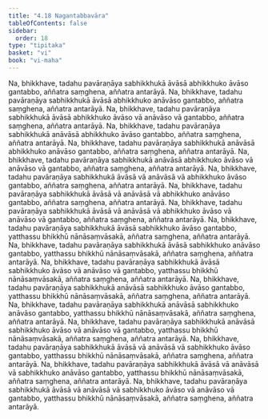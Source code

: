 ```yaml
---
title: "4.18 Nagantabbavāra"
tableOfContents: false
sidebar:
  order: 18
type: "tipitaka"
basket: "vi"
book: "vi-maha"
---
```



<DynamicBreadcrumb />

<Division number="231" book="vi-maha" e="ch" v="3" p="247">

<Paragraph number="1061" book="vi-maha">
Na, bhikkhave, tadahu pavāraṇāya sabhikkhukā āvāsā abhikkhuko āvāso gantabbo, aññatra saṃghena, aññatra antarāyā. Na, bhikkhave, tadahu pavāraṇāya sabhikkhukā āvāsā abhikkhuko anāvāso gantabbo, aññatra saṃghena, aññatra antarāyā. Na, bhikkhave, tadahu pavāraṇāya sabhikkhukā āvāsā abhikkhuko āvāso vā anāvāso vā gantabbo, aññatra saṃghena, aññatra antarāyā.
</Paragraph>

<Paragraph number="1062" book="vi-maha">
Na, bhikkhave, tadahu pavāraṇāya sabhikkhukā anāvāsā abhikkhuko āvāso gantabbo, aññatra saṃghena, aññatra antarāyā. Na, bhikkhave, tadahu pavāraṇāya sabhikkhukā anāvāsā abhikkhuko anāvāso gantabbo, aññatra saṃghena, aññatra antarāyā. Na, bhikkhave, tadahu pavāraṇāya sabhikkhukā anāvāsā abhikkhuko āvāso vā anāvāso vā gantabbo, aññatra saṃghena, aññatra antarāyā.
</Paragraph>

<Paragraph number="1063" book="vi-maha">
Na, bhikkhave, tadahu pavāraṇāya sabhikkhukā āvāsā vā anāvāsā vā abhikkhuko āvāso gantabbo, aññatra saṃghena, aññatra antarāyā. Na, bhikkhave, tadahu pavāraṇāya sabhikkhukā āvāsā vā anāvāsā vā abhikkhuko anāvāso gantabbo, aññatra saṃghena, aññatra antarāyā. Na, bhikkhave, tadahu pavāraṇāya sabhikkhukā āvāsā vā anāvāsā vā abhikkhuko āvāso vā anāvāso vā gantabbo, aññatra saṃghena, aññatra antarāyā.
</Paragraph>

<Paragraph number="1064" book="vi-maha">
Na, bhikkhave, tadahu pavāraṇāya sabhikkhukā āvāsā sabhikkhuko āvāso gantabbo, yatthassu bhikkhū nānāsaṃvāsakā, aññatra saṃghena, aññatra antarāyā. Na, bhikkhave, tadahu pavāraṇāya sabhikkhukā āvāsā sabhikkhuko anāvāso gantabbo, yatthassu bhikkhū nānāsaṃvāsakā, aññatra saṃghena, aññatra antarāyā. Na, bhikkhave, tadahu pavāraṇāya sabhikkhukā āvāsā sabhikkhuko āvāso vā anāvāso vā gantabbo, yatthassu bhikkhū nānāsaṃvāsakā, aññatra saṃghena, aññatra antarāyā.
</Paragraph>

<Paragraph number="1065" book="vi-maha">
Na, bhikkhave, tadahu pavāraṇāya sabhikkhukā anāvāsā sabhikkhuko āvāso gantabbo, yatthassu bhikkhū nānāsaṃvāsakā, aññatra saṃghena, aññatra antarāyā. Na, bhikkhave, tadahu pavāraṇāya sabhikkhukā anāvāsā sabhikkhuko anāvāso gantabbo, yatthassu bhikkhū nānāsaṃvāsakā, aññatra saṃghena, aññatra antarāyā. Na, bhikkhave, tadahu pavāraṇāya sabhikkhukā anāvāsā sabhikkhuko āvāso vā anāvāso vā gantabbo, yatthassu bhikkhū nānāsaṃvāsakā, aññatra saṃghena, aññatra antarāyā.
</Paragraph>

<Paragraph number="1066" book="vi-maha">
Na, bhikkhave, tadahu pavāraṇāya sabhikkhukā āvāsā vā anāvāsā vā sabhikkhuko āvāso gantabbo, yatthassu bhikkhū nānāsaṃvāsakā, aññatra saṃghena, aññatra antarāyā. Na, bhikkhave, tadahu pavāraṇāya sabhikkhukā āvāsā vā anāvāsā vā sabhikkhuko anāvāso gantabbo, yatthassu bhikkhū nānāsaṃvāsakā, aññatra saṃghena, aññatra antarāyā. Na, bhikkhave, tadahu pavāraṇāya sabhikkhukā āvāsā vā anāvāsā vā sabhikkhuko āvāso vā anāvāso vā gantabbo, yatthassu bhikkhū nānāsaṃvāsakā, aññatra saṃghena, aññatra antarāyā.
</Paragraph>
</Division>